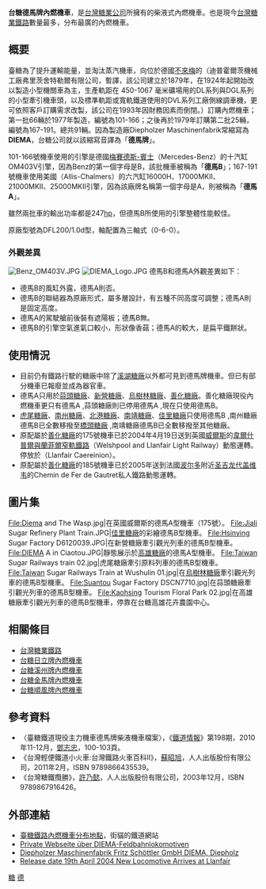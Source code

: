 {{no footnotes|time=2018-01-19T13:46:26+00:00}}
{{noteTA
|G1=長度單位
}}

{{鐵路車輛
|車輛名稱 = 台糖德馬牌內燃機車
|公司色 = red
|圖像 = DIEMA B.JPG
|圖像說明 = 在高雄糖廠牽引觀光列車的德馬B型機車
|輛數 = 91輛
|編成 = 
|起動加速率 = 
|營運最高速度 = 40
|設計最高速度 = 40
|減速度（正常） = 
|減速度（緊急） =
|編成定員 = 
|載客量 = 
|編成長度 = 
|全長 = 5,540
|全闊 = 2,230
|全高 = 2,950
|最大尺寸 = 
|編成重量 = 
|車輛重量 = 16.5
|軌距 = 762
|電化方式 = 
|輸出 = 
|電動機輸出 = 
|編組輸出 = 247[[馬力|hp]]
|齒輪比 = 
|驅動裝置 = 液體式
|控制裝置 = 
|制動方式 =
|保安裝置 = 
|製造商= 德國{{link-de|DIEMA|Diepholzer Maschinenfabrik Fritz Schöttler}}
|製造年份 = 1977年(101-166)<br>1979年(167-191)
|備註 =
}}

'''台糖德馬牌內燃機車'''，是[[台灣糖業公司|台灣糖業公司]]所擁有的柴液式內燃機車。也是現今[[台灣糖業鐵路|台灣糖業鐵路]]數量最多，分布最廣的內燃機車。

==概要==
臺糖為了提升運輸能量，並淘汰蒸汽機車，向位於德國[[不來梅|不來梅]]的{{Link-de|Diepholzer Maschinenfabrik Fritz Schöttler GmbH|Diepholzer Maschinenfabrik Fritz Schöttler}}（迪普霍爾茨機械工廠弗里茨舍特勒爾有限公司，暫譯，該公司建立於1879年，在1924年起開始改以製造小型機關車為主，生產軌距在 450-1067 毫米礦場用的DL系列與DGL系列的小型牽引機車頭，以及標準軌距或寬軌鐵道使用的DVL系列工廠側線調車機，更可依照客戶訂購需求改製，該公司在1993年因財務因素而倒閉。）訂購內燃機車；第一批66輛於1977年製造，編號為101-166；之後再於1979年訂購第二批25輛，編號為167-191。總共91輛。因為製造廠Diepholzer Maschinenfabrik常縮寫為'''DIEMA'''，台糖公司就以該縮寫音譯為「'''德馬牌'''」。

101-166號機車使用的引擎是德國[[梅賽德斯-賓士|梅賽德斯-賓士]]（Mercedes-Benz）的十汽缸OM403V引擎，因為Benz的第一個字母是B，該批機車被稱為「'''德馬B'''」；167-191號機車使用美國{{link-en|艾利斯-查默斯|Allis-Chalmers Manufacturing Company}}（Allis-Chalmers）的六汽缸16000H、17000MKII、21000MKII、25000MKII引擎，因為該廠牌名稱第一個字母是A，則被稱為「'''德馬A'''」。

雖然兩批車的輸出功率都是247[[馬力|hp]]，但德馬B所使用的引擎整體性能較佳。

原廠型號為DFL200/1.0d型，軸配置為三軸式（0-6-0）。

===外觀差異===
[[Image:Benz_OM403V.JPG|thumb]]
[[Image:DIEMA_Logo.JPG|thumb]]
德馬B和德馬A外觀差異如下：

*德馬B的風缸外露，德馬A則否。
*德馬B的聯結器為原廠形式，屬多層設計，有五種不同高度可調整；德馬A則是固定高度。
*德馬A的駕駛艙前後裝有遮陽板；德馬B無。
*德馬B的引擎空氣進氣口較小，形狀像香菇；德馬A的較大，是扁平鐵餅狀。

==使用情況==
* 目前仍有鐵路行駛的糖廠中除了[[溪湖糖廠|溪湖糖廠]]以外都可見到德馬牌機車。但已有部分機車已報廢並成為器官車。
* 德馬A只用於[[蒜頭糖廠|蒜頭糖廠]]、[[新營糖廠|新營糖廠]]、[[烏樹林糖廠|烏樹林糖廠]]、[[善化糖廠|善化糖廠]]。善化糖廠現役內燃機車更只有德馬A ,蒜頭糖廠則已停用德馬A ,現在只使用德馬B。
* [[虎尾糖廠|虎尾糖廠]]、[[南州糖廠|南州糖廠]]、[[北港糖廠|北港糖廠]]、[[南靖糖廠|南靖糖廠]]、[[佳里糖廠|佳里糖廠]]只使用德馬B ,南州糖廠德馬B已全數移撥至[[橋頭糖廠|橋頭糖廠]] ,南靖糖廠德馬B已全數移撥至其他糖廠。
* 原配屬於[[善化糖廠|善化糖廠]]的175號機車已於2004年4月19日送到英國[[威爾斯|威爾斯]]的[[韋爾什普爾與蘭菲爾窄軌鐵路|韋爾什普爾與蘭菲爾窄軌鐵路]]（Welshpool and Llanfair Light Railway）動態運轉。停放於{{link-en|蘭韋爾卡蘭永車站|Llanfair Caereinion railway station}}（Llanfair Caereinion）。
* 原配屬於[[善化糖廠|善化糖廠]]的185號機車已於2005年送到法國[[波尔多|波尔多]]附近[[圣吉龙代盖维韦_(吉伦特省)|圣吉龙代盖维韦]]的Chemin de Fer de Gautret私人鐵路動態運轉。

==圖片集==
<gallery>
File:Diema and The Wasp.jpg|在英國威爾斯的德馬A型機車（175號）。
File:Jiali Sugar Refinery Plant Train.JPG|[[佳里糖廠|佳里糖廠]]的彩繪德馬B型機車。
File:Hsinying Sugar Factory D6120039.JPG|在新營糖廠牽引觀光列車的德馬B型機車。
File:DIEMA A in Ciaotou.JPG|靜態展示於[[臺糖高雄廠|高雄糖廠]]的德馬A型機車。
File:Taiwan Sugar Railways train 02.jpg|虎尾糖廠牽引原料列車的德馬B型機車。
File:Taiwan Sugar Railways Train at Wushulin 01.jpg|在[[烏樹林糖廠|烏樹林糖廠]]牽引觀光列車的德馬B型機車。
File:Suantou Sugar Factory DSCN7710.jpg|在蒜頭糖廠牽引觀光列車的德馬B型機車。
File:Kaohsing Tourism Floral Park 02.jpg|在高雄糖廠牽引觀光列車的德馬B型機車，停靠在台糖高雄花卉農園中心。
</gallery>

==相關條目==
* [[台灣糖業鐵路|台灣糖業鐵路]]
* [[台糖日立牌內燃機車|台糖日立牌內燃機車]]
* [[台糖溪州牌內燃機車|台糖溪州牌內燃機車]]
* [[台糖金馬牌內燃機車|台糖金馬牌內燃機車]]
* [[台糖順風牌內燃機車|台糖順風牌內燃機車]]

==參考資料==
*〈臺糖鐵道現役主力機車德馬牌柴液機車檔案〉，《[[鐵道情報|鐵道情報]]》第198期，2010年11-12月，[[鄧志忠|鄧志忠]]，100-103頁。
*《台灣輕便鐵道小火車:台灣鐵路火車百科II》，[[蘇昭旭|蘇昭旭]]，人人出版股份有限公司，2011年2月，ISBN 9789866435539。
*《台灣糖鐵攬勝》，[[許乃懿|許乃懿]]，人人出版股份有限公司，2003年12月，ISBN 9789867916426。

==外部連結==
* [https://web.archive.org/web/20170813143427/http://citycat.theweb.tw/diema.htm 臺糖鐵路內燃機車分布地點]，街貓的鐵道網站 
* [http://www.diema.de.vu/ Private Webseite über DIEMA-Feldbahnlokomotiven] {{Wayback|url=http://www.diema.de.vu/ |date=20160304080901 }}
* [http://www.lokrundschau.de/diema/diema_inhalt.htm Diepholzer Maschinenfabrik Fritz Schöttler GmbH DIEMA, Diepholz] {{Wayback|url=http://www.lokrundschau.de/diema/diema_inhalt.htm |date=20190120181050 }}
* [https://web.archive.org/web/20110805105134/http://www.wllr.org.uk/archivenews.htm#New_Locomotive_Arrives_at_Llanfair  Release date 19th April 2004 New Locomotive Arrives at Llanfair]

{{台灣糖鐵車輛列表}}

[[Category:臺灣柴油機車|糖]]
[[Category:台灣糖業鐵路車輛|德]]